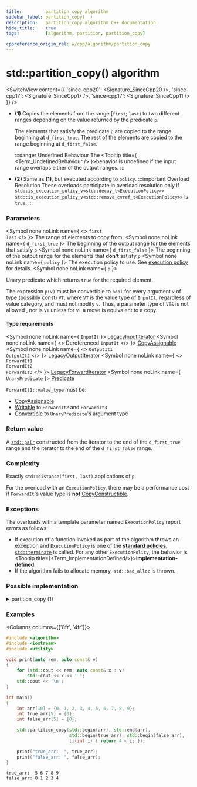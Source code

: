 ```yaml
---
title:         partition_copy algorithm
sidebar_label: partition_copy(  )
description:   partition_copy algorithm C++ documentation
hide_title:    true
tags:          [algorithm, partition, partition_copy]

cppreference_origin_rel: w/cpp/algorithm/partition_copy
---
```



<!-- Terms -->


<!----------------- Codes ---------------------->


# std::partition_copy() algorithm

<SwitchView content={{
  'since-cpp20': <Signature_SinceCpp20 />,
  'since-cpp17': <Signature_SinceCpp17 />,
  'since-cpp17': <Signature_SinceCpp11 />
}} />

- **(1)** Copies the elements from the range [`first`; `last`) to two different ranges depending on the value returned by the predicate `p`.

  The elements that satisfy the predicate `p` are copied to the range beginning at `d_first_true`.
  The rest of the elements are copied to the range beginning at `d_first_false`.

  :::danger Undefined Behaviour
  The <Tooltip title={ <Term_UndefinedBehaviour /> }>behavior is undefined</Tooltip> if the input range overlaps either of the output ranges.
  :::

- **(2)** Same as **(1)**, but executed according to `policy`.
	:::important Overload Resolution
	These overloads participate in overload resolution only if
	<Until v='cpp20'> <code>std::is_execution_policy_v&lt;std::decay_t&lt;ExecutionPolicy&gt;&gt;</code> </Until> <Since v='cpp20'> <code>std::is_execution_policy_v&lt;std::remove_cvref_t&lt;ExecutionPolicy&gt;&gt;</code> </Since> is <code>true</code>.
	:::

### Parameters

<SymbolTable>

  <Symbol none noLink name={ <> <code>first</code> <br/> <code>last</code> </> }>
    The range of elements to copy from.
  </Symbol>
  <Symbol none noLink name={ <code>d_first_true</code> }>
    The beginning of the output range for the elements that satisfy <code>p</code>
  </Symbol>
  <Symbol none noLink name={ <code>d_first_false</code> }>
    The beginning of the output range for the elements that <b>don't</b> satisfy <code>p</code>
  </Symbol>
  <Symbol none noLink name={ <code>policy</code> }>
    The execution policy to use. See <a href="#">execution policy</a> for details.
  </Symbol>
  <Symbol none noLink name={ <code>p</code> }>

Unary predicate which returns `true` for the required element.

The expression `p(v)` must be convertible to `bool` for every argument `v` of type (possibly const) `VT`, where `VT` is the value type of `InputIt`, regardless of value category, and must not modify `v`. Thus, a parameter type of `VT&` is not allowed <Since v='cpp11'>, nor is <code>VT</code> unless for <code>VT</code> a move is equivalent to a copy.</Since>.


  </Symbol>

</SymbolTable>

#### Type requirements

<SymbolTable>

  <Symbol none noLink name={ <code>InputIt</code> }>
    <a href="/docs/named_req/LegacyInputIterator">LegacyInputIterator</a>
  </Symbol>
  <Symbol none noLink name={ <> Dereferenced <code>InputIt</code> </> }>
    <a href="/docs/named_req/CopyAssignable">CopyAssignable</a>
  </Symbol>
  <Symbol none noLink name={ <> <code>OutputIt1</code> <br/> <code>OutputIt2</code> </> }>
    <a href="/docs/named_req/LegacyOutputIterator">LegacyOutputIterator</a>
  </Symbol>
  <Symbol none noLink name={ <> <code>ForwardIt1</code> <br/> <code>ForwardIt2</code> <br/> <code>ForwardIt3</code> </> }>
    <a href="/docs/named_req/LegacyForwardIterator">LegacyForwardIterator</a>
  </Symbol>
  <Symbol none noLink name={ <code>UnaryPredicate</code> }>
    <a href="/docs/named_req/Predicate">Predicate</a>
  </Symbol>

</SymbolTable>

`ForwardIt1::value_type` must be:
 - [CopyAssignable](/docs/named_req/CopyAssignable)
 - [Writable](#) to `ForwardIt2` and `ForwardIt3`
 - [Convertible](#) to `UnaryPredicate`'s argument type

### Return value

A [`std::pair`](#) constructed from the iterator to the end of the `d_first_true` range and the iterator to the end of the `d_first_false` range.

### Complexity

Exactly `std::distance(first, last)` applications of `p`.

For the overload with an `ExecutionPolicy`, there may be a performance cost if `ForwardIt`'s value type is **not** [CopyConstructible](/docs/named_req/CopyConstructible).

### Exceptions

The overloads with a template parameter named `ExecutionPolicy` report errors as follows:
- If execution of a function invoked as part of the algorithm throws an exception and `ExecutionPolicy` is one of the [**standard policies**](#), [`std::terminate`](#) is called.
	For any other `ExecutionPolicy`, the behavior is <Tooltip title={<Term_ImplementationDefined/>}>**implementation-defined**</Tooltip>.
- If the algorithm fails to allocate memory, `std::bad_alloc` is thrown.

### Possible implementation

<details>
<summary>partition_copy (1)</summary>

```cpp
template<class InputIt, class OutputIt1,
         class OutputIt2, class UnaryPredicate>
std::pair<OutputIt1, OutputIt2>
    partition_copy(InputIt first, InputIt last,
                   OutputIt1 d_first_true, OutputIt2 d_first_false,
                   UnaryPredicate p)
{
    for (; first != last; ++first)
    {
        if (p(*first))
        {
            *d_first_true = *first;
            ++d_first_true;
        }
        else
        {
            *d_first_false = *first;
            ++d_first_false;
        }
    }

    return std::pair<OutputIt1, OutputIt2>(d_first_true, d_first_false);
}
```

</details>

### Examples

<Columns columns={['8fr', '4fr']}>
<div>

```cpp title='Main.cpp' showLineNumbers
#include <algorithm>
#include <iostream>
#include <utility>

void print(auto rem, auto const& v)
{
    for (std::cout << rem; auto const& x : v)
        std::cout << x << ' ';
    std::cout << '\n';
}

int main()
{
    int arr[10] = {0, 1, 2, 3, 4, 5, 6, 7, 8, 9};
    int true_arr[5] = {0};
    int false_arr[5] = {0};

    std::partition_copy(std::begin(arr), std::end(arr),
                        std::begin(true_arr), std::begin(false_arr),
                        [](int i) { return 4 < i; });

    print("true_arr:  ", true_arr);
    print("false_arr: ", false_arr);
}
```

</div>
<div>

```plaintext title="Output"
true_arr:  5 6 7 8 9
false_arr: 0 1 2 3 4
```

</div>
</Columns>
